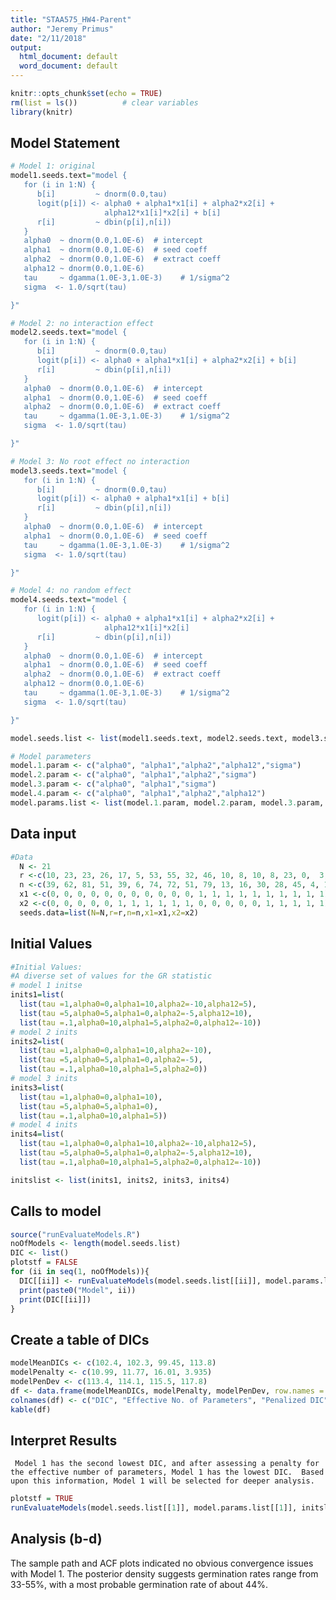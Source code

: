 ```yaml
---
title: "STAA575_HW4-Parent"
author: "Jeremy Primus"
date: "2/11/2018"
output:
  html_document: default
  word_document: default
---
```


```r
knitr::opts_chunk$set(echo = TRUE)
rm(list = ls())          # clear variables
library(knitr)
```
## Model Statement
```r
# Model 1: original
model1.seeds.text="model {
   for (i in 1:N) {
      b[i]         ~ dnorm(0.0,tau)
      logit(p[i]) <- alpha0 + alpha1*x1[i] + alpha2*x2[i] +
                     alpha12*x1[i]*x2[i] + b[i]
      r[i]         ~ dbin(p[i],n[i])
   }
   alpha0  ~ dnorm(0.0,1.0E-6)  # intercept
   alpha1  ~ dnorm(0.0,1.0E-6)  # seed coeff
   alpha2  ~ dnorm(0.0,1.0E-6)  # extract coeff
   alpha12 ~ dnorm(0.0,1.0E-6)
   tau     ~ dgamma(1.0E-3,1.0E-3)    # 1/sigma^2
   sigma  <- 1.0/sqrt(tau)

}"

# Model 2: no interaction effect
model2.seeds.text="model {
   for (i in 1:N) {
      b[i]         ~ dnorm(0.0,tau)
      logit(p[i]) <- alpha0 + alpha1*x1[i] + alpha2*x2[i] + b[i]
      r[i]         ~ dbin(p[i],n[i])
   }
   alpha0  ~ dnorm(0.0,1.0E-6)  # intercept
   alpha1  ~ dnorm(0.0,1.0E-6)  # seed coeff
   alpha2  ~ dnorm(0.0,1.0E-6)  # extract coeff
   tau     ~ dgamma(1.0E-3,1.0E-3)    # 1/sigma^2
   sigma  <- 1.0/sqrt(tau)

}"

# Model 3: No root effect no interaction
model3.seeds.text="model {
   for (i in 1:N) {
      b[i]         ~ dnorm(0.0,tau)
      logit(p[i]) <- alpha0 + alpha1*x1[i] + b[i]
      r[i]         ~ dbin(p[i],n[i])
   }
   alpha0  ~ dnorm(0.0,1.0E-6)  # intercept
   alpha1  ~ dnorm(0.0,1.0E-6)  # seed coeff
   tau     ~ dgamma(1.0E-3,1.0E-3)    # 1/sigma^2
   sigma  <- 1.0/sqrt(tau)

}"

# Model 4: no random effect
model4.seeds.text="model {
   for (i in 1:N) {
      logit(p[i]) <- alpha0 + alpha1*x1[i] + alpha2*x2[i] +
                     alpha12*x1[i]*x2[i]
      r[i]         ~ dbin(p[i],n[i])
   }
   alpha0  ~ dnorm(0.0,1.0E-6)  # intercept
   alpha1  ~ dnorm(0.0,1.0E-6)  # seed coeff
   alpha2  ~ dnorm(0.0,1.0E-6)  # extract coeff
   alpha12 ~ dnorm(0.0,1.0E-6)
   tau     ~ dgamma(1.0E-3,1.0E-3)    # 1/sigma^2
   sigma  <- 1.0/sqrt(tau)

}"

model.seeds.list <- list(model1.seeds.text, model2.seeds.text, model3.seeds.text, model4.seeds.text)

# Model parameters
model.1.param <- c("alpha0", "alpha1","alpha2","alpha12","sigma")
model.2.param <- c("alpha0", "alpha1","alpha2","sigma")
model.3.param <- c("alpha0", "alpha1","sigma")
model.4.param <- c("alpha0", "alpha1","alpha2","alpha12")
model.params.list <- list(model.1.param, model.2.param, model.3.param, model.4.param)

```
## Data input
```r
#Data
  N <- 21
  r <-c(10, 23, 23, 26, 17, 5, 53, 55, 32, 46, 10, 8, 10, 8, 23, 0,  3, 22, 15, 32, 3)
  n <-c(39, 62, 81, 51, 39, 6, 74, 72, 51, 79, 13, 16, 30, 28, 45, 4, 12, 41, 30, 51, 7)
  x1 <-c(0, 0, 0, 0, 0, 0, 0, 0, 0, 0, 0, 1, 1, 1, 1, 1, 1, 1, 1, 1, 1)  # group 75 (0) or group 73 (1)
  x2 <-c(0, 0, 0, 0, 0, 1, 1, 1, 1, 1, 1, 0, 0, 0, 0, 0, 1, 1, 1, 1, 1)  # bean (0) or cucumber (1)
  seeds.data=list(N=N,r=r,n=n,x1=x1,x2=x2)
```
## Initial Values
```r
#Initial Values:
#A diverse set of values for the GR statistic
# model 1 initse
inits1=list(
  list(tau =1,alpha0=0,alpha1=10,alpha2=-10,alpha12=5),
  list(tau =5,alpha0=5,alpha1=0,alpha2=-5,alpha12=10),
  list(tau =.1,alpha0=10,alpha1=5,alpha2=0,alpha12=-10))
# model 2 inits
inits2=list(
  list(tau =1,alpha0=0,alpha1=10,alpha2=-10),
  list(tau =5,alpha0=5,alpha1=0,alpha2=-5),
  list(tau =.1,alpha0=10,alpha1=5,alpha2=0))
# model 3 inits
inits3=list(
  list(tau =1,alpha0=0,alpha1=10),
  list(tau =5,alpha0=5,alpha1=0),
  list(tau =.1,alpha0=10,alpha1=5))
# model 4 inits
inits4=list(
  list(tau =1,alpha0=0,alpha1=10,alpha2=-10,alpha12=5),
  list(tau =5,alpha0=5,alpha1=0,alpha2=-5,alpha12=10),
  list(tau =.1,alpha0=10,alpha1=5,alpha2=0,alpha12=-10))

initslist <- list(inits1, inits2, inits3, inits4)
```
## Calls to model
```r
source("runEvaluateModels.R")
noOfModels <- length(model.seeds.list)
DIC <- list() 
plotstf = FALSE
for (ii in seq(1, noOfModels)){
  DIC[[ii]] <- runEvaluateModels(model.seeds.list[[ii]], model.params.list[[ii]], initslist[[ii]], seeds.data, plotstf)
  print(paste0("Model", ii))
  print(DIC[[ii]])
}
```
## Create a table of DICs

```r
modelMeanDICs <- c(102.4, 102.3, 99.45, 113.8)
modelPenalty <- c(10.99, 11.77, 16.01, 3.935)
modelPenDev <- c(113.4, 114.1, 115.5, 117.8)
df <- data.frame(modelMeanDICs, modelPenalty, modelPenDev, row.names = c("Model 1", "Model 2", "Model 3", "Model 4"))
colnames(df) <- c("DIC", "Effective No. of Parameters", "Penalized DIC")
kable(df)
```
  
## Interpret Results
     Model 1 has the second lowest DIC, and after assessing a penalty for the effective number of parameters, Model 1 has the lowest DIC.  Based upon this information, Model 1 will be selected for deeper analysis.  
```r
plotstf = TRUE
runEvaluateModels(model.seeds.list[[1]], model.params.list[[1]], initslist[[1]], seeds.data, plotstf)
```
## Analysis (b-d)
The sample path and ACF plots indicated no obvious convergence issues with Model 1.  The posterior density suggests germination rates range from 33-55%, with a most probable germination rate of about 44%.  
